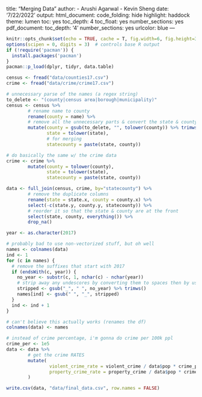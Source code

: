 title: "Merging Data"
author:
- Arushi Agarwal
- Kevin Sheng
date: '7/22/2022'
output:
  html_document:
    code_folding: hide
    highlight: haddock
    theme: lumen
    toc: yes
    toc_depth: 4
    toc_float: yes
    number_sections: yes
  pdf_document:
    toc_depth: '4'
    number_sections: yes
urlcolor: blue
---


```r
knitr::opts_chunk$set(echo = TRUE, cache = T, fig.width=6, fig.height=3)
options(scipen = 0, digits = 3)  # controls base R output
if (!require('pacman')) {
  install.packages('pacman')
}
pacman::p_load(dplyr, tidyr, data.table)
```

```r
census <- fread("data/counties17.csv")
crime <- fread("data/crime/crime17.csv")
```

```r
# unnecessary parse of the names (a regex string)
to_delete <- "(county|census area|borough|municipality)"
census <- census %>%
        # rename name to county
        rename(county = name) %>%
        # remove all the unnecessary parts & convert the state & county names to lowercase
        mutate(county = gsub(to_delete, "", tolower(county)) %>% trimws(),
               state = tolower(state),
               # for merging
               statecounty = paste(state, county))

# do basically the same w/ the crime data
crime <- crime %>%
        mutate(county = tolower(county),
               state = tolower(state),
               statecounty = paste(state, county))
```

```r
data <- full_join(census, crime, by="statecounty") %>%
        # remove the duplicate columns
        rename(state = state.x, county = county.x) %>%
        select(-c(state.y, county.y, statecounty)) %>%
        # reorder it so that the state & county are at the front
        select(state, county, everything()) %>%
        drop_na()
```

```r
year <- as.character(2017)

# probably bad to use non-vectorized stuff, but oh well
names <- colnames(data)
ind <- 1
for (c in names) {
  # remove the suffixes that start with 2017
  if (endsWith(c, year)) {
    no_year <- substr(c, 1, nchar(c) - nchar(year))
    # strip away any undescores by converting them to spaces then by using trimws()
    stripped <- gsub("_", " ", no_year) %>% trimws()
    names[ind] <- gsub(" ", "_", stripped)
  }
  ind <- ind + 1
}

# can't believe this actually works (renames the df)
colnames(data) <- names
```

```r
# instead of crime percentage, i'm gonna do crime per 100k ppl
crime_per <- 1e5
data <- data %>%
        # get the crime RATES
        mutate(
                violent_crime_rate = violent_crime / data$pop * crime_per,
                property_crime_rate = property_crime / data$pop * crime_per
        )
```

```r
write.csv(data, "data/final_data.csv", row.names = FALSE)
```
